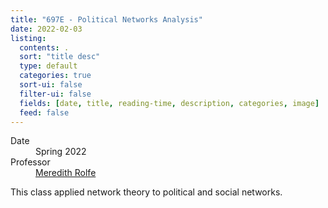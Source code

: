 ```yaml
---
title: "697E - Political Networks Analysis"
date: 2022-02-03
listing:
  contents: .
  sort: "title desc"
  type: default
  categories: true
  sort-ui: false
  filter-ui: false
  fields: [date, title, reading-time, description, categories, image]
  feed: false
---
```


Date
: Spring 2022

Professor
: [Meredith Rolfe](https://polsci.umass.edu/people/meredith-rolfe)

This class applied network theory to political and social networks.